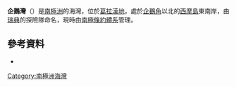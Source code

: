 {{coord|64|16|S|56|39|W|display=title}}

'''企鵝灣'''（{{lang-en|Penguin Bight}}）是[[南極洲|南極洲]]的海灣，位於[[葛拉漢地|葛拉漢地]]，處於[[企鵝角|企鵝角]]以北的[[西摩島|西摩島]]東南岸，由[[瑞典|瑞典]]的探險隊命名，現時由[[南極條約體系|南極條約體系]]管理。

==參考資料==
*{{usgs-gazetteer}}

{{Antarctica-geo-stub}}
[[Category:南極洲海灣|Category:南極洲海灣]]